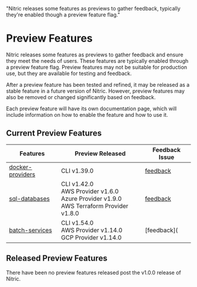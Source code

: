   "Nitric releases some features as previews to gather feedback, typically they're enabled though a preview feature flag."

# Preview Features

Nitric releases some features as previews to gather feedback and ensure they meet the needs of users. These features are typically enabled through a preview feature flag. Preview features may not be suitable for production use, but they are available for testing and feedback.

After a preview feature has been tested and refined, it may be released as a stable feature in a future version of Nitric. However, preview features may also be removed or changed significantly based on feedback.

Each preview feature will have its own documentation page, which will include information on how to enable the feature and how to use it.

## Current Preview Features

| Features                                                | Preview Released                                                                                | Feedback Issue                                              |
| ------------------------------------------------------- | ----------------------------------------------------------------------------------------------- | ----------------------------------------------------------- |
| [docker-providers](/reference/providers/install/docker) | CLI v1.39.0                                                                                     | [feedback](https://github.com/nitrictech/nitric/issues/605) |
| [sql-databases](/sql)                                   | CLI v1.42.0<br/>AWS Provider v1.6.0<br/>Azure Provider v1.9.0<br/>AWS Terraform Provider v1.8.0 | [feedback](https://github.com/nitrictech/cli/issues/732)    |
| [batch-services](/batch)                                | CLI v1.54.0<br/>AWS Provider v1.14.0<br/>GCP Provider v1.14.0                                   | [feedback](                                                 |

## Released Preview Features

<Note>
  There have been no preview features released post the v1.0.0 release of
  Nitric.
</Note>
